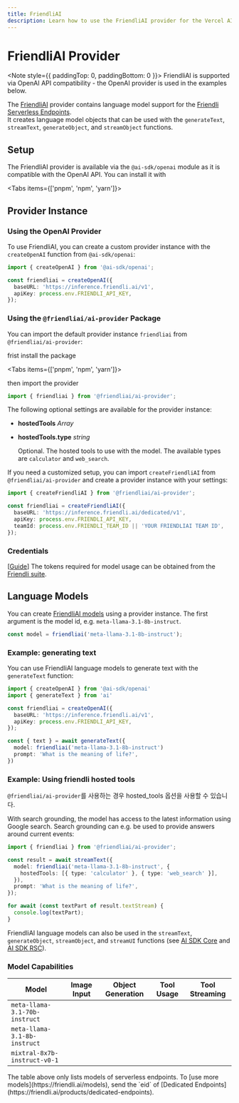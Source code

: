 ```yaml
---
title: FriendliAI
description: Learn how to use the FriendliAI provider for the Vercel AI SDK.
---
```


# FriendliAI Provider

<Note style={{ paddingTop: 0, paddingBottom: 0 }}>
  FriendliAI is supported via OpenAI API compatibility - the OpenAI provider is
  used in the examples below.
</Note>

The [FriendliAI](https://friendli.ai/) provider contains language model support for the [Friendli Serverless Endpoints](https://friendli.ai/products/serverless-endpoints).  
It creates language model objects that can be used with the `generateText`, `streamText`, `generateObject`, and `streamObject` functions.

## Setup

The FriendliAI provider is available via the `@ai-sdk/openai` module as it is compatible with the OpenAI API.
You can install it with

<Tabs items={['pnpm', 'npm', 'yarn']}>
  <Tab>
    <Snippet text="pnpm add @ai-sdk/openai" dark />
  </Tab>
  <Tab>
    <Snippet text="npm install @ai-sdk/openai" dark />
  </Tab>
  <Tab>
    <Snippet text="yarn add @ai-sdk/openai" dark />
  </Tab>
</Tabs>

## Provider Instance

### Using the OpenAI Provider

To use FriendliAI, you can create a custom provider instance with the `createOpenAI` function from `@ai-sdk/openai`:

```ts
import { createOpenAI } from '@ai-sdk/openai';

const friendliai = createOpenAI({
  baseURL: 'https://inference.friendli.ai/v1',
  apiKey: process.env.FRIENDLI_API_KEY,
});
```

### Using the `@friendliai/ai-provider` Package

You can import the default provider instance `friendliai` from `@friendliai/ai-provider`:

frist install the package

<Tabs items={['pnpm', 'npm', 'yarn']}>
  <Tab>
    <Snippet text="pnpm add @friendliai/ai-provider" dark />
  </Tab>
  <Tab>
    <Snippet text="npm install @friendliai/ai-provider" dark />
  </Tab>
  <Tab>
    <Snippet text="yarn add @friendliai/ai-provider" dark />
  </Tab>
</Tabs>

then import the provider

```ts
import { friendliai } from '@friendliai/ai-provider';
```

The following optional settings are available for the provider instance:

- **hostedTools** _Array_
- **hostedTools.type** _string_

  Optional. The hosted tools to use with the model. The available types are `calculator` and `web_search`.

If you need a customized setup, you can import `createFriendliAI` from `@friendliai/ai-provider` and create a provider instance with your settings:

```ts
import { createFriendliAI } from '@friendliai/ai-provider';

const friendliai = createFriendliAI({
  baseURL: 'https://inference.friendli.ai/dedicated/v1',
  apiKey: process.env.FRIENDLI_API_KEY,
  teamId: process.env.FRIENDLI_TEAM_ID || 'YOUR FRIENDLIAI TEAM ID',
});
```

### Credentials

[[Guide](https://docs.friendli.ai/guides/credentials)] The tokens required for model usage can be obtained from the [Friendli suite](https://suite.friendli.ai/).

## Language Models

You can create [FriendliAI models](https://docs.friendli.ai/guides/serverless_endpoints/text_generation#model-supports) using a provider instance.
The first argument is the model id, e.g. `meta-llama-3.1-8b-instruct`.

```ts
const model = friendliai('meta-llama-3.1-8b-instruct');
```

### Example: generating text

You can use FriendliAI language models to generate text with the `generateText` function:

```ts
import { createOpenAI } from '@ai-sdk/openai'
import { generateText } from 'ai'

const friendliai = createOpenAI({
  baseURL: 'https://inference.friendli.ai/v1',
  apiKey: process.env.FRIENDLI_API_KEY,
});

const { text } = await generateText({
  model: friendliai('meta-llama-3.1-8b-instruct')
  prompt: 'What is the meaning of life?',
})
```

### Example: Using friendli hosted tools

`@friendliai/ai-provider`를 사용하는 경우 hosted_tools 옵션을 사용할 수 있습니다.

With search grounding, the model has access to the latest information using Google search. Search grounding can e.g. be used to provide answers around current events:

```ts highlight="4,5,6"
import { friendliai } from '@friendliai/ai-provider';

const result = await streamText({
  model: friendliai('meta-llama-3.1-8b-instruct', {
    hostedTools: [{ type: 'calculator' }, { type: 'web_search' }],
  }),
  prompt: 'What is the meaning of life?',
});

for await (const textPart of result.textStream) {
  console.log(textPart);
}
```

FriendliAI language models can also be used in the `streamText`, `generateObject`, `streamObject`, and `streamUI` functions
(see [AI SDK Core](/docs/ai-sdk-core) and [AI SDK RSC](/docs/ai-sdk-rsc)).

### Model Capabilities

| Model                         | Image Input         | Object Generation   | Tool Usage          | Tool Streaming      |
| ----------------------------- | ------------------- | ------------------- | ------------------- | ------------------- |
| `meta-llama-3.1-70b-instruct` | <Cross size={18} /> | <Check size={18} /> | <Check size={18} /> | <Check size={18} /> |
| `meta-llama-3.1-8b-instruct`  | <Cross size={18} /> | <Check size={18} /> | <Check size={18} /> | <Check size={18} /> |
| `mixtral-8x7b-instruct-v0-1`  | <Cross size={18} /> | <Check size={18} /> | <Check size={18} /> | <Check size={18} /> |

<Note>
  The table above only lists models of serverless endpoints. To [use more
  models](https://friendli.ai/models), send the `eid` of [Dedicated
  Endpoints](https://friendli.ai/products/dedicated-endpoints).
</Note>

